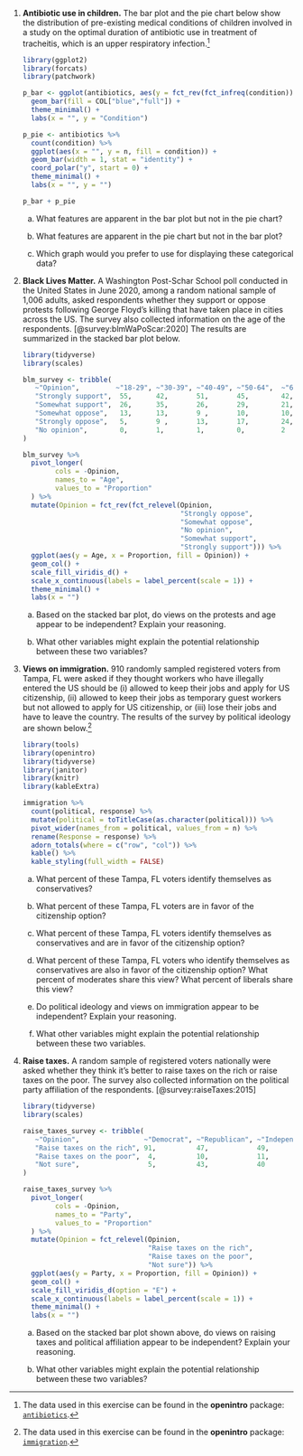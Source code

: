 1.  **Antibiotic use in children.** 
The bar plot and the pie chart below show the distribution of pre-existing medical conditions of children involved in a study on the optimal duration of antibiotic use in treatment of tracheitis, which is an upper respiratory infection.^[The data used in this exercise can be found in the **openintro** package: [`antibiotics`](http://openintrostat.github.io/openintro/reference/antibiotics.html).]

    ```r
    library(ggplot2)
    library(forcats)
    library(patchwork)
    
    p_bar <- ggplot(antibiotics, aes(y = fct_rev(fct_infreq(condition)))) +
      geom_bar(fill = COL["blue","full"]) +
      theme_minimal() +
      labs(x = "", y = "Condition")
    
    p_pie <- antibiotics %>%
      count(condition) %>%
      ggplot(aes(x = "", y = n, fill = condition)) +
      geom_bar(width = 1, stat = "identity") +
      coord_polar("y", start = 0) +
      theme_minimal() +
      labs(x = "", y = "")
    
    p_bar + p_pie
    ```

    a.  What features are apparent in the bar plot but not in the pie chart?

    b.  What features are apparent in the pie chart but not in the bar plot?

    c.  Which graph would you prefer to use for displaying these categorical data?

1.  **Black Lives Matter.** 
A Washington Post-Schar School poll conducted in the United States in June 2020, among a random national sample of 1,006 adults, asked respondents whether they support or oppose protests following George Floyd's killing that have taken place in cities across the US. 
The survey also collected information on the age of the respondents. [@survey:blmWaPoScar:2020]
The results are summarized in the stacked bar plot below.

    ```r
    library(tidyverse)
    library(scales)
    
    blm_survey <- tribble(
       ~"Opinion",         ~"18-29", ~"30-39", ~"40-49", ~"50-64",	~"65+",
       "Strongly support",  55,	     42,       51,       45,	    42,
       "Somewhat support",  26,	     35,       26,       29,	    21,
       "Somewhat oppose",   13,	     13,       9 ,       10,	    10,
       "Strongly oppose",   5,       9 ,       13,       17,	    24,
       "No opinion",        0,	     1,        1,	     0,         2 
    )
    
    blm_survey %>%
      pivot_longer(
            cols = -Opinion,
            names_to = "Age",
            values_to = "Proportion"
      ) %>%
      mutate(Opinion = fct_rev(fct_relevel(Opinion, 
                                           "Strongly oppose", 
                                           "Somewhat oppose", 
                                           "No opinion", 
                                           "Somewhat support", 
                                           "Strongly support"))) %>%
      ggplot(aes(y = Age, x = Proportion, fill = Opinion)) +
      geom_col() +
      scale_fill_viridis_d() +
      scale_x_continuous(labels = label_percent(scale = 1)) +
      theme_minimal() +
      labs(x = "")
    ```
    
    a. Based on the stacked bar plot, do views on the protests and age appear to be independent? Explain your reasoning.
    
    b. What other variables might explain the potential relationship between these two variables?

1.  **Views on immigration.** 
910 randomly sampled registered voters from Tampa, FL were asked if they thought workers who have illegally entered the US should be (i) allowed to keep their jobs and apply for US citizenship, (ii) allowed to keep their jobs as temporary guest workers but not allowed to apply for US citizenship, or (iii) lose their jobs and have to leave the country. 
The results of the survey by political ideology are shown below.^[The data used in this exercise can be found in the **openintro** package: [`immigration`](http://openintrostat.github.io/openintro/reference/immigration.html).]

    ```r
    library(tools)
    library(openintro)
    library(tidyverse)
    library(janitor)
    library(knitr)
    library(kableExtra)
    
    immigration %>%
      count(political, response) %>%
      mutate(political = toTitleCase(as.character(political))) %>%
      pivot_wider(names_from = political, values_from = n) %>%
      rename(Response = response) %>%
      adorn_totals(where = c("row", "col")) %>%
      kable() %>%
      kable_styling(full_width = FALSE)
    ```

    a.  What percent of these Tampa, FL voters identify themselves as conservatives?

    b.  What percent of these Tampa, FL voters are in favor of the citizenship option?

    c.  What percent of these Tampa, FL voters identify themselves as conservatives and are in favor of the citizenship option?

    d.  What percent of these Tampa, FL voters who identify themselves as conservatives are also in favor of the citizenship option? What percent of moderates share this view? What percent of liberals share this view?

    e.  Do political ideology and views on immigration appear to be independent? Explain your reasoning.
    
    f.  What other variables might explain the potential relationship between these two variables.

1.  **Raise taxes.** 
A random sample of registered voters nationally were asked whether they think it's better to raise taxes on the rich or raise taxes on the poor. 
The survey also collected information on the political party affiliation of the respondents. [@survey:raiseTaxes:2015]

    ```r
    library(tidyverse)
    library(scales)
    
    raise_taxes_survey <- tribble(
       ~"Opinion",                ~"Democrat", ~"Republican", ~"Independent/Other",
       "Raise taxes on the rich", 91,	       47,            49,
       "Raise taxes on the poor",  4,	       10,            11,
       "Not sure",                 5,	       43,            40
    )
    
    raise_taxes_survey %>%
      pivot_longer(
            cols = -Opinion,
            names_to = "Party",
            values_to = "Proportion"
      ) %>%
      mutate(Opinion = fct_relevel(Opinion, 
                                   "Raise taxes on the rich", 
                                   "Raise taxes on the poor", 
                                   "Not sure")) %>%
      ggplot(aes(y = Party, x = Proportion, fill = Opinion)) +
      geom_col() +
      scale_fill_viridis_d(option = "E") +
      scale_x_continuous(labels = label_percent(scale = 1)) +
      theme_minimal() +
      labs(x = "")
    ```

    a. Based on the stacked bar plot shown above, do views on raising taxes and political affiliation appear to be independent? Explain your reasoning.

    b. What other variables might explain the potential relationship between these two variables?
